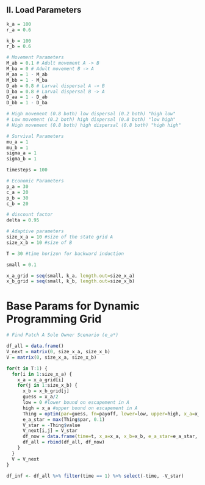 
## II. Load Parameters

```r

k_a = 100
r_a = 0.6

k_b = 100
r_b = 0.6

# Movement Parameters
M_ab = 0.1 # Adult movement A -> B 
M_ba = 0 # Adult movement B -> A 
M_aa = 1 - M_ab
M_bb = 1 - M_ba
D_ab = 0.8 # Larval dispersal A -> B 
D_ba = 0.8 # Larval dispersal B -> A
D_aa = 1 - D_ab
D_bb = 1 - D_ba

# High movement (0.8 both) low dispersal (0.2 both) "high low"
# Low movement (0.2 both) high dispersal (0.8 both) "low high"
# High movement (0.8 both) high dispersal (0.8 both) "high high"

# Survival Parameters
mu_a = 1
mu_b = 1
sigma_a = 1
sigma_b = 1

timesteps = 100

# Economic Parameters
p_a = 30
c_a = 20
p_b = 30
c_b = 20

# discount factor
delta = 0.95

# Adaptive parameters
size_x_a = 10 #size of the state grid A
size_x_b = 10 #size of B

T = 30 #time horizon for backward induction

small = 0.1

x_a_grid = seq(small, k_a, length.out=size_x_a)
x_b_grid = seq(small, k_b, length.out=size_x_b)

```

# Base Params for Dynamic Programming Grid

```r

# Find Patch A Sole Owner Scenario (e_a*)

df_all = data.frame()
V_next = matrix(0, size_x_a, size_x_b)
V = matrix(0, size_x_a, size_x_b)

for(t in T:1) {
  for(i in 1:size_x_a) {
    x_a = x_a_grid[i]
    for(j in 1:size_x_b) {
      x_b = x_b_grid[j]
      guess = x_a/2
      low = 0 #lower bound on escapement in A
      high = x_a #upper bound on escapement in A
      Thing = optim(par=guess, fn=payoff, lower=low, upper=high, x_a=x_a, x_b=x_b, V=V, method='L-BFGS-B')
      e_a_star = max(Thing$par, 0.1)
      V_star = -Thing$value
      V_next[i,j] = V_star
      df_now = data.frame(time=t, x_a=x_a, x_b=x_b, e_a_star=e_a_star, V_star=V_star)
      df_all = rbind(df_all, df_now)
    }
  }
  V = V_next
}

df_inf <- df_all %>% filter(time == 1) %>% select(-time, -V_star)

```
